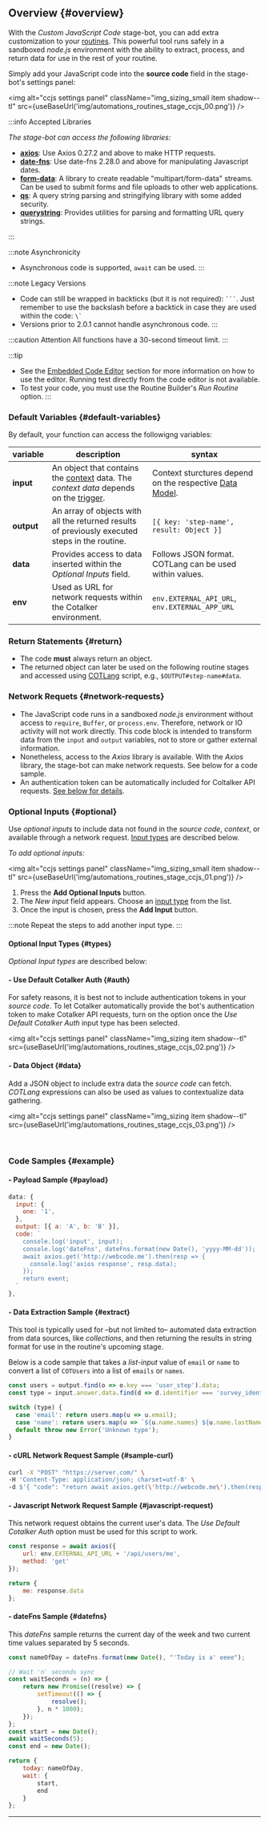
## Overview {#overview}

With the _Custom JavaScript Code_ stage-bot, you can add extra customization to your [routines](/docs/documentation/automation/admin_routine). This powerful tool runs safely in a sandboxed _node.js_ environment with the ability to extract, process, and return data for use in the rest of your routine. 

Simply add your JavaScript code into the **source code** field in the stage-bot's settings panel:

<img alt="ccjs settings panel" className="img_sizing_small item shadow--tl" src={useBaseUrl('img/automations_routines_stage_ccjs_00.png')} />
<br/>

:::info Accepted Libraries

_The stage-bot can access the following libraries:_
- [**axios**](https://axios-http.com/): Use Axios 0.27.2 and above to make HTTP requests.
- [**date-fns**](https://date-fns.org/): Use date-fns 2.28.0 and above for manipulating Javascript dates.
- [**form-data**](https://www.npmjs.com/package/form-data): A library to create readable "multipart/form-data" streams. Can be used to submit forms and file uploads to other web applications.
- [**qs**](https://www.npmjs.com/package/qs): A query string parsing and stringifying library with some added security.
- [**querystring**](https://nodejs.org/api/querystring.html): Provides utilities for parsing and formatting URL query strings.

:::

:::note Asynchronicity
- Asynchronous code is supported, `await` can be used.
:::

:::note Legacy Versions
- Code can still be wrapped in backticks (but it is not required): ` ``` `. Just remember to use the backslash before a backtick in case they are used within the code: ``` \` ```
- Versions prior to 2.0.1 cannot handle asynchronous code.
:::

:::caution Attention
All functions have a 30-second timeout limit.
:::

:::tip
- See the [Embedded Code Editor](/docs/documentation/automation/code_editor) section for more information on how to use the editor. Running test directly from the code editor is not available.
- To test your code, you must use the Routine Builder's _Run Routine_ option.
:::

### Default Variables {#default-variables}
By default, your function can access the followigng variables:

variable | description | syntax
--- | --- | ---
**input** | An object that contains the [context](/docs/documentation/automation/cotlang/triggers_and_contexts) data. The _context data_ depends on the [trigger](/docs/documentation/automation/cotlang/triggers_and_contexts). | Context sturctures depend on the respective [Data Model](/docs/documentation/models/overview_model).
**output** | An array of objects with all the returned results of previously executed steps in the routine. | `[{ key: 'step-name', result: Object }]`
**data** | Provides access to data inserted within the _Optional Inputs_ field. | Follows JSON format. COTLang can be used within values.
**env** | Used as URL for network requests within the Cotalker environment. | `env.EXTERNAL_API_URL`, `env.EXTERNAL_APP_URL`

### Return Statements {#return}
- The code **must** always return an object. 
- The returned object can later be used on the following routine stages and accessed using [COTLang](/docs/documentation/automation/cotlang/admin_cotlang) script, e.g., `$OUTPUT#step-name#data`.

### Network Requets {#network-requests}
- The JavaScript code runs in a sandboxed _node.js_ environment without access to `require`, `Buffer`, or `process.env`. Therefore, network or IO activity will not work directly. This code block is intended to transform data from the `input` and `output` variables, not to store or gather external information.
- Nonetheless, access to the _Axios_ library is available. With the _Axios_ library, the stage-bot can make network requests. See below for a code sample.
- An authentication token can be automatically included for Coltalker API requests. [See below for details](#auth).

### Optional Inputs {#optional}
Use _optional inputs_ to include data not found in the _source code_, _context_, or available through a network request. [Input types](#types) are described below.

_To add optional inputs:_

<img alt="ccjs settings panel" className="img_sizing_small item shadow--tl" src={useBaseUrl('img/automations_routines_stage_ccjs_01.png')} />
<br/>

<div className="margin margin-left--lg">

1. Press the **Add Optional Inputs** button.
2. The _New input_ field appears. Choose an [input type](#types) from the list.
3. Once the input is chosen, press the **Add Input** button.

:::note
Repeat the steps to add another input type.
:::

<div className="alert alert--secondary">

#### <span className="hero__subtitle">Optional Input Types</span> {#types}

_Optional Input types_ are described below:

#### - Use Default Cotalker Auth {#auth}
For safety reasons, it is best not to include authentication tokens in your _source code_. To let Cotalker automatically provide the bot's authentication token to make Cotalker API requests, turn on the option once the _Use Default Cotalker Auth_ input type has been selected.

<img alt="ccjs settings panel" className="img_sizing item shadow--tl" src={useBaseUrl('img/automations_routines_stage_ccjs_02.png')} />
<br/>

#### - Data Object {#data}
Add a JSON object to include extra data the _source code_ can fetch. _COTLang_ expressions can also be used as values to contextualize data gathering.

<img alt="ccjs settings panel" className="img_sizing item shadow--tl" src={useBaseUrl('img/automations_routines_stage_ccjs_03.png')} />
<br/>

</div>
<br/>

</div>

### Code Samples {#example}

#### - Payload Sample {#payload}
```javascript
data: {
  input: {
    one: '1',
  },
  output: [{ a: 'A', b: 'B' }],
  code: `
    console.log('input', input);
    console.log('dateFns', dateFns.format(new Date(), 'yyyy-MM-dd'));
    await axios.get('http://webcode.me').then(resp => {
      console.log('axios response', resp.data);
    });
    return event;
  `
},
```

#### - Data Extraction Sample {#extract}
This tool is typically used for –but not limited to– automated data extraction from data sources, like _collections_, and then returning the results in string format for use in the routine's upcoming stage.

Below is a code sample that takes a _list-input_ value of `email` or `name` to convert a list of `COTUsers` into a list of `emails` or `names`.

```javascript
const users = output.find(o => o.key === 'user_step').data;
const type = input.answer.data.find(d => d.identifier === 'survey_identifier').result;

switch (type) {
  case 'email': return users.map(u => u.email);
  case 'name': return users.map(u => `${u.name.names} ${u.name.lastName || ''}`);
  default throw new Error('Unknown type');
}
```

#### - cURL Network Request Sample {#sample-curl}
```bash
curl -X "POST" "https://server.com/" \
-H 'Content-Type: application/json; charset=utf-8' \
-d $'{ "code": "return await axios.get(\'http://webcode.me\').then(resp => { return resp.data;});"}'
```

#### - Javascript Network Request Sample {#javascript-request}
This network request obtains the current user's data. The _Use Default Cotalker Auth_ option must be used for this script to work.
```javascript
const response = await axios({
    url: env.EXTERNAL_API_URL + '/api/users/me',
    method: 'get'
});

return {
    me: response.data
};
```

#### - dateFns Sample {#datefns}
This _dateFns_ sample returns the current day of the week and two current time values separated by 5 seconds. 
```javascript
const nameOfDay = dateFns.format(new Date(), "'Today is a' eeee");

// Wait 'n' seconds sync
const waitSeconds = (n) => {
    return new Promise((resolve) => {
        setTimeout(() => {
            resolve();
        }, n * 1000);
    });
};
const start = new Date();
await waitSeconds(5);
const end = new Date();

return {
    today: nameOfDay,
    wait: {
        start,
        end
    }
};
```


-----------

